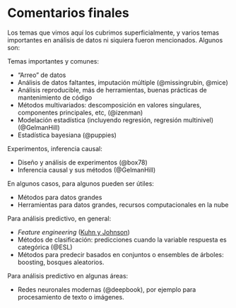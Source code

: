 # Comentarios finales

Los temas que vimos aquí los cubrimos superficialmente, y varios 
temas importantes en análisis de datos ni siquiera fueron mencionados. Algunos son:

Temas importantes y comunes:

- "Arreo" de datos
- Análisis de datos faltantes, imputación múltiple (@missingrubin, @mice)
- Análisis reproducible, más de herramientas, buenas prácticas de mantenimiento de código
- Métodos multivariados: descomposición en valores singulares, componentes principales, etc, (@izenman)
- Modelación estadística (incluyendo regresión, regresión multinivel) (@GelmanHill)
- Estadística bayesiana (@puppies)

Experimentos, inferencia causal:

- Diseño y análisis de experimentos (@box78)
- Inferencia causal y sus métodos (@GelmanHill)

En algunos casos, para algunos pueden ser útiles:

- Métodos para datos grandes
- Herramientas para datos grandes, recursos computacionales en la nube

Para análisis predictivo, en general:

- *Feature engineering* ([Kuhn y Johnson](http://www.feat.engineering/))
- Métodos de clasificación: predicciones cuando la variable respuesta es categórica (@ESL)
- Métodos para predecir basados en conjuntos o ensembles de árboles: boosting, bosques aleatorios.

Para análisis predictivo en algunas áreas:

- Redes neuronales modernas (@deepbook), por ejemplo para procesamiento de texto o imágenes.
